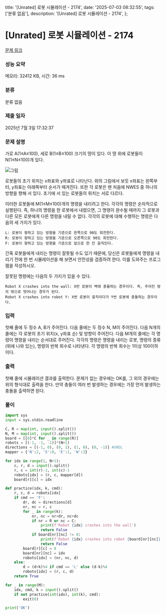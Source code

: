   title: '[Unrated] 로봇 시뮬레이션 - 2174',
  date: '2025-07-03 08:32:55',
  tags: ['분류 없음'],
  description: '[Unrated] 로봇 시뮬레이션 - 2174',
};

# [Unrated] 로봇 시뮬레이션 - 2174 

[문제 링크](https://www.acmicpc.net/problem/2174) 

### 성능 요약

메모리: 32412 KB, 시간: 36 ms

### 분류

분류 없음

### 제출 일자

2025년 7월 3일 17:32:37

### 문제 설명

가로 A(1≤A≤100), 세로 B(1≤B≤100) 크기의 땅이 있다. 이 땅 위에 로봇들이 N(1≤N≤100)개 있다.

![그림](https://onlinejudgeimages.s3-ap-northeast-1.amazonaws.com/upload/201008/robot.PNG)

로봇들의 초기 위치는 x좌표와 y좌표로 나타난다. 위의 그림에서 보듯 x좌표는 왼쪽부터, y좌표는 아래쪽부터 순서가 매겨진다. 또한 각 로봇은 맨 처음에 NWES 중 하나의 방향을 향해 서 있다. 초기에 서 있는 로봇들의 위치는 서로 다르다.

이러한 로봇들에 M(1≤M≤100)개의 명령을 내리려고 한다. 각각의 명령은 순차적으로 실행된다. 즉, 하나의 명령을 한 로봇에서 내렸으면, 그 명령이 완수될 때까지 그 로봇과 다른 모든 로봇에게 다른 명령을 내릴 수 없다. 각각의 로봇에 대해 수행하는 명령은 다음의 세 가지가 있다.

	L: 로봇이 향하고 있는 방향을 기준으로 왼쪽으로 90도 회전한다.
	R: 로봇이 향하고 있는 방향을 기준으로 오른쪽으로 90도 회전한다.
	F: 로봇이 향하고 있는 방향을 기준으로 앞으로 한 칸 움직인다.

간혹 로봇들에게 내리는 명령이 잘못될 수도 있기 때문에, 당신은 로봇들에게 명령을 내리기 전에 한 번 시뮬레이션을 해 보면서 안전성을 검증하려 한다. 이를 도와주는 프로그램을 작성하시오.

잘못된 명령에는 다음의 두 가지가 있을 수 있다.

	Robot X crashes into the wall: X번 로봇이 벽에 충돌하는 경우이다. 즉, 주어진 땅의 밖으로 벗어나는 경우가 된다.
	Robot X crashes into robot Y: X번 로봇이 움직이다가 Y번 로봇에 충돌하는 경우이다.

### 입력 

 첫째 줄에 두 정수 A, B가 주어진다. 다음 줄에는 두 정수 N, M이 주어진다. 다음 N개의 줄에는 각 로봇의 초기 위치(x, y좌표 순) 및 방향이 주어진다. 다음 M개의 줄에는 각 명령이 명령을 내리는 순서대로 주어진다. 각각의 명령은 명령을 내리는 로봇, 명령의 종류(위에 나와 있는), 명령의 반복 회수로 나타낸다. 각 명령의 반복 회수는 1이상 100이하이다.

### 출력 

 첫째 줄에 시뮬레이션 결과를 출력한다. 문제가 없는 경우에는 OK를, 그 외의 경우에는 위의 형식대로 출력을 한다. 만약 충돌이 여러 번 발생하는 경우에는 가장 먼저 발생하는 충돌을 출력하면 된다.

### 풀이
```python
import sys
input = sys.stdin.readline

C, R = map(int, input().split())
N, M = map(int, input().split())
board = [[0]*C for _ in range(R)]
robots = [(-1, -1, -1)]*(N+1)
directions = [(-1, 0), (0, 1), (1, 0), (0, -1)] #URDL
mapper = {'N':2, 'S':0, 'E':1, 'W':3}

for idx in range(1, N+1):
    c, r, d = input().split()
    r, c = int(r)-1, int(c)-1
    robots[idx] = (r, c, mapper[d])
    board[r][c] = idx

def practice(idx, k, cmd):
    r, c, d = robots[idx]
    if cmd == 'F':
        dr, dc = directions[d]
        nr, nc = r, c
        for _ in range(k):
            nr, nc = nr+dr, nc+dc
            if nr = R or nc = C:
                print(f'Robot {idx} crashes into the wall')
                return False
            if board[nr][nc] != 0:
                print(f'Robot {idx} crashes into robot {board[nr][nc]}')
                return False
        board[r][c] = 0
        board[nr][nc] = idx
        robots[idx] = (nr, nc, d)
    else:
        d = (d+k)%4 if cmd == 'L' else (d-k)%4
        robots[idx] = (r, c, d)
    return True

for _ in range(M):
    idx, cmd, k = input().split()
    if not practice(int(idx), int(k), cmd):
        exit(0)

print('OK')
```